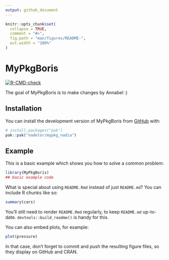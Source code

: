 ```yaml
---
output: github_document
---
```


<!-- README.md is generated from README.Rmd. Please edit that file -->

```r
knitr::opts_chunk$set(
  collapse = TRUE,
  comment = "#>",
  fig.path = "man/figures/README-",
  out.width = "100%"
)
```

# MyPkgBoris

<!-- badges: start -->
[![R-CMD-check](https://github.com/nadelor/mypkg_nadia/actions/workflows/R-CMD-check.yaml/badge.svg)](https://github.com/nadelor/mypkg_nadia/actions/workflows/R-CMD-check.yaml)
<!-- badges: end -->

The goal of MyPkgBoris is to make changes by Annabel :)

## Installation

You can install the development version of MyPkgBoris from [GitHub](https://github.com/) with:

``` r
# install.packages("pak")
pak::pak("nadelor/mypkg_nadia")
```

## Example

This is a basic example which shows you how to solve a common problem:

```r
library(MyPkgBoris)
## basic example code
```

What is special about using `README.Rmd` instead of just `README.md`? You can include R chunks like so:

```r
summary(cars)
```

You'll still need to render `README.Rmd` regularly, to keep `README.md` up-to-date. `devtools::build_readme()` is handy for this.

You can also embed plots, for example:

```r
plot(pressure)
```

In that case, don't forget to commit and push the resulting figure files, so they display on GitHub and CRAN.
